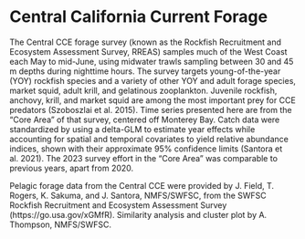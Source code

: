 # Central California Current Forage

The Central CCE forage survey (known as the Rockfish Recruitment and Ecosystem Assessment Survey, RREAS) samples much of the West Coast each May to mid-June, using midwater trawls sampling between 30 and 45 m depths during nighttime hours. The survey targets young-of-the-year (YOY) rockfish species and a variety of other YOY and adult forage species, market squid, adult krill, and gelatinous zooplankton. Juvenile rockfish, anchovy, krill, and market squid are among the most important prey for CCE predators (Szoboszlai et al. 2015). Time series presented here are from the “Core Area” of that survey, centered off Monterey Bay. Catch data were standardized by using a delta-GLM to estimate year effects while accounting for spatial and temporal covariates to yield relative abundance indices, shown with their approximate 95% confidence limits (Santora et al. 2021). The 2023 survey effort in the “Core Area” was comparable to previous years, apart from 2020.

Pelagic forage data from the Central CCE were provided by J. Field, T. Rogers, K. Sakuma, and J. Santora, NMFS/SWFSC, from the SWFSC Rockfish Recruitment and Ecosystem Assessment Survey (https://go.usa.gov/xGMfR). Similarity analysis and cluster plot by A. Thompson, NMFS/SWFSC.
